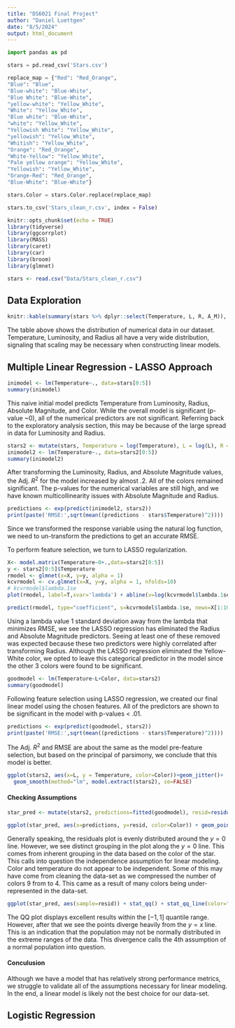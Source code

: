 ```yaml
---
title: "DS6021 Final Project"
author: "Daniel Luettgen"
date: "8/5/2024"
output: html_document
---
```


```python
import pandas as pd

stars = pd.read_csv('Stars.csv')

replace_map = {"Red": "Red_Orange",
"Blue": "Blue",
"Blue-white": "Blue-White",
"Blue White": "Blue-White",
"yellow-white": "Yellow_White",
"White": "Yellow_White",
"Blue white": "Blue-White",
"white": "Yellow_White",
"Yellowish White": "Yellow_White",
"yellowish": "Yellow_White",
"Whitish": "Yellow_White",
"Orange": "Red_Orange",
"White-Yellow": "Yellow_White",
"Pale yellow orange": "Yellow_White",
"Yellowish": "Yellow_White",
"Orange-Red": "Red_Orange",
"Blue-White": "Blue-White"}

stars.Color = stars.Color.replace(replace_map)

stars.to_csv('Stars_clean_r.csv', index = False)
```

```r
knitr::opts_chunk$set(echo = TRUE)
library(tidyverse)
library(ggcorrplot)
library(MASS)
library(caret)
library(car)
library(broom)
library(glmnet)

stars <- read.csv("Data/Stars_clean_r.csv")
```

## Data Exploration

```r
knitr::kable(summary(stars %>% dplyr::select(Temperature, L, R, A_M)), format='html')
```

The table above shows the distribution of numerical data in our dataset. Temperature, Luminosity, and Radius all have a very wide distribution, signaling that scaling may be necessary when constructing linear models.

## Multiple Linear Regression - LASSO Approach

```r
inimodel <- lm(Temperature~., data=stars[0:5])
summary(inimodel)
```

This naive initial model predicts Temperature from Luminosity, Radius, Absolute Magnitude, and Color. While the overall model is significant (p-value ~0), all of the numerical predictors are not significant. Referring back to the exploratory analysis section, this may be because of the large spread in data for Luminosity and Radius.

```r
stars2 <- mutate(stars, Temperature = log(Temperature), L = log(L), R = log(R))
inimodel2 <- lm(Temperature~., data=stars2[0:5])
summary(inimodel2)
```

After transforming the Luminosity, Radius, and Absolute Magnitude values, the Adj. $R^2$ for the model increased by almost .2. All of the colors remained significant. The p-values for the numerical variables are still high, and we have known multicollinearity issues with Absolute Magnitude and Radius. 

```r
predictions <- exp(predict(inimodel2, stars2))
print(paste('RMSE:',sqrt(mean((predictions - stars$Temperature)^2))))
```

Since we transformed the response variable using the natural log function, we need to un-transform the predictions to get an accurate RMSE.

To perform feature selection, we turn to LASSO regularization.

```r
X<- model.matrix(Temperature~0+.,data=stars2[0:5])
y <- stars2[0:5]$Temperature
rmodel <- glmnet(x=X, y=y, alpha = 1)
kcvrmodel <- cv.glmnet(x=X, y=y, alpha = 1, nfolds=10)
# kcvrmodel$lambda.1se
plot(rmodel, label=T,xvar='lambda') + abline(v=log(kcvrmodel$lambda.1se))
```

```r
predict(rmodel, type="coefficient", s=kcvrmodel$lambda.1se, newx=X[1:10,])
```

Using a lambda value 1 standard deviation away from the lambda that minimizes RMSE, we see the LASSO regression has eliminated the Radius and Absolute Magnitude predictors. Seeing at least one of these removed was expected because these two predictors were highly correlated after transforming Radius. Although the LASSO regression eliminated the Yellow-White color, we opted to leave this categorical predictor in the model since the other 3 colors were found to be significant.

```r
goodmodel <- lm(Temperature~L+Color, data=stars2)
summary(goodmodel)
```

Following feature selection using LASSO regression, we created our final linear model using the chosen features. All of the predictors are shown to be significant in the model with p-values < .01. 

```r
predictions <- exp(predict(goodmodel, stars2))
print(paste('RMSE:',sqrt(mean((predictions - stars$Temperature)^2))))
```

The Adj. $R^2$ and RMSE are about the same as the model pre-feature selection, but based on the principal of parsimony, we conclude that this model is better.

```r
ggplot(stars2, aes(x=L, y = Temperature, color=Color))+geom_jitter()+
  geom_smooth(method="lm", model.extract(stars2), se=FALSE)
```

#### Checking Assumptions

```r
star_pred <- mutate(stars2, predictions=fitted(goodmodel), resid=residuals(goodmodel))

ggplot(star_pred, aes(x=predictions, y=resid, color=Color)) + geom_point() + geom_hline(yintercept = 0, color="red")
```

Generally speaking, the residuals plot is evenly distributed around the $y=0$ line. However, we see distinct grouping in the plot along the $y=0$ line. This comes from inherent grouping in the data based on the color of the star. This calls into question the independence assumption for linear modeling. Color and temperature do not appear to be independent. Some of this may have come from cleaning the data-set as we compressed the number of colors 9 from to 4. This came as a result of many colors being under-represented in the data-set.

```r
ggplot(star_pred, aes(sample=resid)) + stat_qq() + stat_qq_line(color="red")
```

The QQ plot displays excellent results within the $[-1, 1]$ quantile range. However, after that we see the points diverge heavily from the $y=x$ line. This is an indication that the population may not be normally distributed in the extreme ranges of the data. This divergence calls the 4th assumption of a normal population into question.

#### Conculusion

Although we have a model that has relatively strong performance metrics, we struggle to validate all of the assumptions necessary for linear modeling. In the end, a linear model is likely not the best choice for our data-set. 

## Logistic Regression
